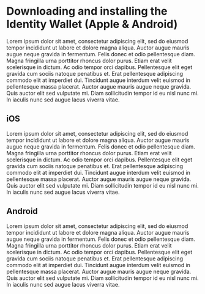 # Downloading and installing the Identity Wallet (Apple & Android)

Lorem ipsum dolor sit amet, consectetur adipiscing elit, sed do eiusmod tempor incididunt ut labore et dolore magna aliqua. Auctor augue mauris augue neque gravida in fermentum. Felis donec et odio pellentesque diam. Magna fringilla urna porttitor rhoncus dolor purus. Etiam erat velit scelerisque in dictum. Ac odio tempor orci dapibus. Pellentesque elit eget gravida cum sociis natoque penatibus et. Erat pellentesque adipiscing commodo elit at imperdiet dui. Tincidunt augue interdum velit euismod in pellentesque massa placerat. Auctor augue mauris augue neque gravida. Quis auctor elit sed vulputate mi. Diam sollicitudin tempor id eu nisl nunc mi. In iaculis nunc sed augue lacus viverra vitae.

## iOS

Lorem ipsum dolor sit amet, consectetur adipiscing elit, sed do eiusmod tempor incididunt ut labore et dolore magna aliqua. Auctor augue mauris augue neque gravida in fermentum. Felis donec et odio pellentesque diam. Magna fringilla urna porttitor rhoncus dolor purus. Etiam erat velit scelerisque in dictum. Ac odio tempor orci dapibus. Pellentesque elit eget gravida cum sociis natoque penatibus et. Erat pellentesque adipiscing commodo elit at imperdiet dui. Tincidunt augue interdum velit euismod in pellentesque massa placerat. Auctor augue mauris augue neque gravida. Quis auctor elit sed vulputate mi. Diam sollicitudin tempor id eu nisl nunc mi. In iaculis nunc sed augue lacus viverra vitae.

## Android

Lorem ipsum dolor sit amet, consectetur adipiscing elit, sed do eiusmod tempor incididunt ut labore et dolore magna aliqua. Auctor augue mauris augue neque gravida in fermentum. Felis donec et odio pellentesque diam. Magna fringilla urna porttitor rhoncus dolor purus. Etiam erat velit scelerisque in dictum. Ac odio tempor orci dapibus. Pellentesque elit eget gravida cum sociis natoque penatibus et. Erat pellentesque adipiscing commodo elit at imperdiet dui. Tincidunt augue interdum velit euismod in pellentesque massa placerat. Auctor augue mauris augue neque gravida. Quis auctor elit sed vulputate mi. Diam sollicitudin tempor id eu nisl nunc mi. In iaculis nunc sed augue lacus viverra vitae.
